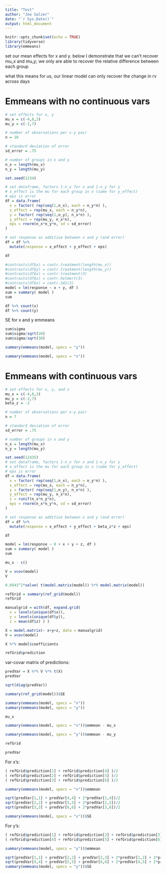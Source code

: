 ```yaml
---
title: "Test"
author: "Joe Salzer"
date: "`r Sys.Date()`"
output: html_document
---
```


```r
knitr::opts_chunk$set(echo = TRUE)
library(tidyverse)
library(emmeans)
```

set our mean effects for x and y. below I demonstrate that we can't recover mu_x and mu_y; we only are able to recover the relative difference between each group

what this means for us, our linear model can only recover the change in rv across days

# Emmeans with no continuous vars

```r
# set effects for x, y
mu_x = c(-4,8,3)
mu_y = c(-2,7)

# number of observations per x-y pair
n = 10

# standard deviation of error
sd_error = .75

# number of groups in x and y
n_x = length(mu_x)
n_y = length(mu_y)
```

```r
set.seed(1234)

# set dataframe, factors 1-n_x for x and 1-n_y for y
# x_effect is the mu for each group in x (same for y_effect)
# eps is error
df = data.frame(
  x = factor( rep(seq(1,n_x), each = n_y*n) ),
  x_effect = rep(mu_x, each = n_y*n),
  y = factor( rep(seq(1,n_y), n_x*n) ),
  y_effect = rep(mu_y, n_x*n),
  eps = rnorm(n_x*n_y*n, sd = sd_error)
)

# set response as additive between x and y (and error)
df = df %>%
  mutate(response = x_effect + y_effect + eps)

df
```


```r
#contrasts(df$x) = contr.treatment(length(mu_x))
#contrasts(df$y) = contr.treatment(length(mu_y))
#contrasts(df$x) = contr.treatment(3)
#contrasts(df$x) = contr.helmert(3)
#contrasts(df$x) = contr.SAS(3)
model = lm(response ~ x + y, df )
sum = summary( model )
sum
```






```r
df %>% count(x)
df %>% count(y)
```

SE for x and y emmeans
```r
sum$sigma
sum$sigma/sqrt(20)
sum$sigma/sqrt(30)
```

```r
summary(emmeans(model, specs = "y")) 
```

```r
summary(emmeans(model, specs = "x")) 
```

# Emmeans with continuous vars

```r
# set effects for x, y, and z
mu_x = c(-4,8,3)
mu_y = c(-2,7)
beta_z = -2

# number of observations per x-y pair
n = 7

# standard deviation of error
sd_error = .75

# number of groups in x and y
n_x = length(mu_x)
n_y = length(mu_y)
```

```r
set.seed(12435)
# set dataframe, factors 1-n_x for x and 1-n_y for y
# x_effect is the mu for each group in x (same for y_effect)
# eps is error
df = data.frame(
  x = factor( rep(seq(1,n_x), each = n_y*n) ),
  x_effect = rep(mu_x, each = n_y*n),
  y = factor( rep(seq(1,n_y), n_x*n) ),
  y_effect = rep(mu_y, n_x*n),
  z = runif(n_x*n_y*n),
  eps = rnorm(n_x*n_y*n, sd = sd_error)
)

# set response as additive between x and y (and error)
df = df %>%
  mutate(response = x_effect + y_effect + beta_z*z + eps)

df
```


```r
model = lm(response ~ 0 + x + y + z, df )
sum = summary( model )
sum
```

```r
mu_x - c()
```

```r
V = vcov(model)
V
```


```r
0.6943^2*solve( t(model.matrix(model)) %*% model.matrix(model))
```

```r
refGrid = summary(ref_grid(model))
refGrid
```

```r
manualgrid = with(df, expand.grid(
  x = levels(unique(df$x)),
  y = levels(unique(df$y)),
  z = mean(df$z) ) )

X = model.matrix(~ x+y+z, data = manualgrid)
V = vcov(model)
```


```r
X %*% model$coefficients
```

```r
refGrid$prediction
```

var-covar matrix of predictions:

```r
predVar = X %*% V %*% t(X)
predVar
```

```r
sqrt(diag(predVar))
```

```r
summary(ref_grid(model))$SE
```

```r
summary(emmeans(model, specs = "x")) 
summary(emmeans(model, specs = "y")) 
```

```r
mu_x
```

```r
summary(emmeans(model, specs = "x"))$emmean - mu_x
```

```r
summary(emmeans(model, specs = "y"))$emmean - mu_y
```


```r
refGrid

predVar
```

For x's:
```r
( refGrid$prediction[1] + refGrid$prediction[4] )/2
( refGrid$prediction[2] + refGrid$prediction[5] )/2
( refGrid$prediction[3] + refGrid$prediction[6] )/2

summary(emmeans(model, specs = "x"))$emmean
```

```r
sqrt(predVar[1,1] + predVar[4,4] + 2*predVar[1,4])/2
sqrt(predVar[2,2] + predVar[5,5] + 2*predVar[2,5])/2
sqrt(predVar[3,3] + predVar[6,6] + 2*predVar[3,6])/2

summary(emmeans(model, specs = "x"))$SE
```


For y's:
```r
( refGrid$prediction[1] + refGrid$prediction[2] + refGrid$prediction[3] )/3
( refGrid$prediction[4] + refGrid$prediction[5] + refGrid$prediction[6] )/3

summary(emmeans(model, specs = "y"))$emmean
```

```r
sqrt(predVar[1,1] + predVar[2,2] + predVar[3,3] + 2*predVar[1,2] + 2*predVar[1,3] + 2*predVar[2,3])/3
sqrt(predVar[4,4] + predVar[5,5] + predVar[6,6] + 2*predVar[4,5] + 2*predVar[4,6] + 2*predVar[5,6])/3
summary(emmeans(model, specs = "y"))$SE
```

```r

```


